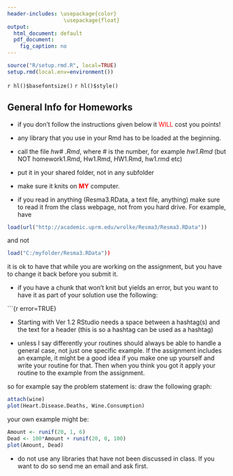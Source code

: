 ```yaml
---
header-includes: \usepackage{color}
                  \usepackage{float}
output:
  html_document: default
  pdf_document:
    fig_caption: no
---
```


```r
source("R/setup.rmd.R", local=TRUE)
setup.rmd(local.env=environment())
```
`r hl()$basefontsize()`
`r hl()$style()`

## General Info for Homeworks

-  if you don't follow the instructions given below it <font color="red">WILL</font> cost you points!

-  any library that you use in your Rmd has to be loaded at the beginning.

-  call the file *hw# .Rmd*, where #  is the number, for example *hw1.Rmd* (but NOT homework1.Rmd, Hw1.Rmd, HW1.Rmd, hw1.rmd etc)

-  put it in your shared folder, not in any subfolder

-  make sure it knits on <font color="red"> **MY** </font> computer.

-  if you read in anything (Resma3.RData, a text file, anything) make sure to read it from the class webpage, not from you hard drive. For example, have

```r
load(url("http://academic.uprm.edu/wrolke/Resma3/Resma3.RData"))
```

and not 

```r
load("C:/myfolder/Resma3.RData"))
```

it is ok to have that while you are working on the assignment, but you have to change it back before you submit it.

-  if you have a chunk that won't knit but yields an error, but you want to have it as part of your solution use the following:

\`\`\`{r error=TRUE}

-  Starting with Ver 1.2 RStudio needs a space between a hashtag(s) and the text for a header (this is so a hashtag can be used as a hashtag)

-  unless I say differently your routines should always be able to handle a general case, not just one specific example. If the assignment includes an example, it might be a good idea if you make one up yourself and write your routine for that. Then when you think you got it apply your routine to the example from the assignment.

so for example say the problem statement is: draw the following graph:

```r
attach(wine)
plot(Heart.Disease.Deaths, Wine.Consumption)
```

your own example might be:

```r
Amount <- runif(20, 1, 6)
Dead <- 100*Amount + runif(20, 0, 100)
plot(Amount, Dead)
```

-  do not use any libraries that have not been discussed in class. If you want to do so send me an email and ask first.
